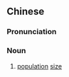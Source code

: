 {{also|民数}}
==Chinese==
{{zh-forms|s=民数}}

===Pronunciation===
{{zh-pron
|m=mínshù
|cat=n
}}

===Noun===
{{zh-noun}}

# {{lb|zh|archaic}} [[population]] [[size]]